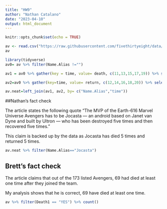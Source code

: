 ```yaml
---
title: "HW9"
author: "Nathan Catalano"
date: "2023-04-10"
output: html_document
---
```


```r
knitr::opts_chunk$set(echo = TRUE)
```

```r
av <- read.csv("https://raw.githubusercontent.com/fivethirtyeight/data/master/avengers/avengers.csv", stringsAsFactors = FALSE)
av
```

```r
library(tidyverse)
av0= av %>% filter(Name.Alias !="")

av1 = av0 %>% gather(key = time, value= death, c(11,13,15,17,19)) %>% select(Name.Alias, time, death) %>% mutate(time= parse_number(time))

av2=av0 %>% gather(key=time, value= return, c(12,14,16,18,20)) %>% select(Name.Alias, time, return) %>% mutate(time=parse_number(time))

av.neat=left_join(av1, av2, by= c("Name.Alias","time"))

```

##Nathan's fact check

The article states the following quote "The MVP of the Earth-616 Marvel Universe Avengers has to be Jocasta — an android based on Janet van Dyne and built by Ultron — who has been destroyed five times and then recovered five times." 


This claim is backed up by the data as Jocasta has died 5 times and returned 5 times.
```r
av.neat %>% filter(Name.Alias=="Jocasta")
```

## Brett's fact check

The article claims that out of the 173 listed Avengers, 69 had died at least one time after they joined the team.

My analysis shows that he is correct, 69 have died at least one time. 
```r
av %>% filter(Death1 == "YES") %>% count()

```


